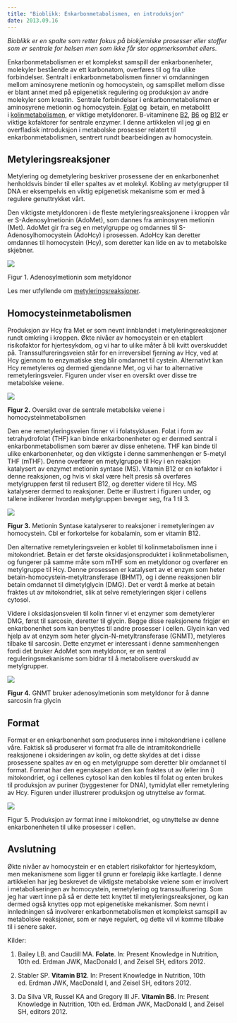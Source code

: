 ```yaml
---
title: "Bioblikk: Enkarbonmetabolismen, en introduksjon"
date: 2013.09.16
---
```


*Bioblikk er en spalte som retter fokus på biokjemiske prosesser eller stoffer som er sentrale for helsen men som ikke får stor oppmerksomhet ellers.*

Enkarbonmetabolismen er et komplekst samspill der enkarbonenheter, molekyler bestående av ett karbonatom, overføres til og fra ulike forbindelser. Sentralt i enkarbonmetabolismen finner vi omdanningen mellom aminosyrene metionin og homocystein, og samspillet mellom disse er blant annet med på epigenetisk regulering og produksjon av andre molekyler som kreatin.  Sentrale forbindelser i enkarbonmetabolismen er aminosyrene metionin og homocystein. [Folat](http://www.friskogfunksjonell.no/folat/ "Folat, vitamin B9") og  betain, en metabolitt i [kolinmetabolismen](http://www.friskogfunksjonell.no/bioblikk-andre-bioaktive-stoffer-i-mat-choline/ "Bioblikk: Andre bioaktive stoffer i mat – Choline"), er viktige metyldonorer. B-vitaminene [B2](http://www.friskogfunksjonell.no/riboflavin/ "Riboflavin, vitamin B2"), [B6](http://www.friskogfunksjonell.no/b6/ "Pyridoksin, vitamin B6") og [B12](http://www.friskogfunksjonell.no/b12/ "Kobalamin, vitamin B12") er viktige kofaktorer for sentrale enzymer. I denne artikkelen vil jeg gi en overfladisk introduksjon i metabolske prosesser relatert til enkarbonmetabolismen, sentrert rundt bearbeidingen av homocystein.

## Metyleringsreaksjoner

Metylering og demetylering beskriver prosessene der en enkarbonenhet henholdsvis binder til eller spaltes av et molekyl. Kobling av metylgrupper til DNA er eksempelvis en viktig epigenetisk mekanisme som er med å regulere genuttrykket vårt.

Den viktigste metyldonoren i de fleste metyleringsreaksjonene i kroppen vår er S-Adenosylmetionin (AdoMet), som dannes fra aminosyren metionin (Met). AdoMet gir fra seg en metylgruppe og omdannes til S-Adenosylhomocystein (AdoHcy) i prosessen. AdoHcy kan deretter omdannes til homocystein (Hcy), som deretter kan lide en av to metabolske skjebner.

![](images/clipboard-126528648.png)

Figur 1. Adenosylmetionin som metyldonor

Les mer utfyllende om [metyleringsreaksjoner](http://www.friskogfunksjonell.no/bioblikk-metyleringssyklus/ "Bioblikk: Metyleringssyklus").

## Homocysteinmetabolismen

Produksjon av Hcy fra Met er som nevnt innblandet i metyleringsreaksjoner rundt omkring i kroppen. Økte nivåer av homocystein er en etablert risikofaktor for hjertesykdom, og vi har to ulike måter å bli kvitt overskuddet på. Transsulfureringsveien står for en irreversibel fjerning av Hcy, ved at Hcy gjennom to enzymatiske steg blir omdannet til cystein. Alternativt kan Hcy remetyleres og dermed gjendanne Met, og vi har to alternative remetyleringsveier. Figuren under viser en oversikt over disse tre metabolske veiene.

![](images/clipboard-1117609803.png)

**Figur 2.** Oversikt over de sentrale metabolske veiene i homocysteinmetabolismen

Den ene remetyleringsveien finner vi i folatsyklusen. Folat i form av tetrahydrofolat (THF) kan binde enkarbonenheter og er dermed sentral i enkarbonmetabolismen som bærer av disse enhetene. THF kan binde til ulike enkarbonenheter, og den viktigste i denne sammenhengen er 5-metyl THF (mTHF). Denne overfører en metylgruppe til Hcy i en reaksjon katalysert av enzymet metionin syntase (MS). Vitamin B12 er en kofaktor i denne reaksjonen, og hvis vi skal være helt presis så overføres metylgruppen først til redusert B12, og deretter videre til Hcy. MS katalyserer dermed to reaksjoner. Dette er illustrert i figuren under, og tallene indikerer hvordan metylgruppen beveger seg, fra 1 til 3.

![](images/clipboard-2214595968.png)

**Figur 3.** Metionin Syntase katalyserer to reaksjoner i remetyleringen av homocystein. Cbl er forkortelse for kobalamin, som er vitamin B12.

Den alternative remetyleringsveien er koblet til kolinmetabolismen inne i mitokondriet. Betain er det første oksidasjonsproduktet i kolinmetabolismen, og fungerer på samme måte som mTHF som en metyldonor og overfører en metylgruppe til Hcy. Denne prosessen er katalysert av et enzym som heter betain-homocystein-metyltransferase (BHMT), og i denne reaksjonen blir betain omdannet til dimetylglycin (DMG). Det er verdt å merke at betain fraktes ut av mitokondriet, slik at selve remetyleringen skjer i cellens cytosol.

Videre i oksidasjonsveien til kolin finner vi et enzymer som demetylerer DMG, først til sarcosin, deretter til glycin. Begge disse reaksjonene frigjør en enkarbonenhet som kan benyttes til andre prosesser i cellen. Glycin kan ved hjelp av at enzym som heter glycin-N-metyltransferase (GNMT), metyleres tilbake til sarcosin. Dette enzymet er interessant i denne sammenhengen fordi det bruker AdoMet som metyldonor, er en sentral reguleringsmekanisme som bidrar til å metabolisere overskudd av metylgrupper.

![](images/clipboard-1177024125.png)

**Figur 4.** GNMT bruker adenosylmetionin som metyldonor for å danne sarcosin fra glycin

## Format

Format er en enkarbonenhet som produseres inne i mitokondriene i cellene våre. Faktisk så produserer vi format fra alle de intramitokondrielle reaksjonene i oksideringen av kolin, og dette skyldes at det i disse prosessene spaltes av en og en metylgruppe som deretter blir omdannet til format. Format har den egenskapen at den kan fraktes ut av (eller inn i) mitokondriet, og i cellenes cytosol kan den kobles til folat og enten brukes til produksjon av puriner (byggestener for DNA), tymidylat eller remetylering av Hcy. Figuren under illustrerer produksjon og utnyttelse av format.

![](images/clipboard-1034636977.png)

Figur 5. Produksjon av format inne i mitokondriet, og utnyttelse av denne enkarbonenheten til ulike prosesser i cellen.

## Avslutning

Økte nivåer av homocystein er en etablert risikofaktor for hjertesykdom, men mekanismene som ligger til grunn er foreløpig ikke kartlagte. I denne artikkelen har jeg beskrevet de viktigste metabolske veiene som er involvert i metaboliseringen av homocystein, remetylering og transsulfurering. Som jeg har vært inne på så er dette tett knyttet til metyleringsreaksjoner, og kan dermed også knyttes opp mot epigenetiske mekanismer. Som nevnt i innledningen så involverer enkarbonmetabolismen et komplekst samspill av metabolske reaksjoner, som er nøye regulert, og dette vil vi komme tilbake til i senere saker.

Kilder:

1.  Bailey LB. and Caudill MA. **Folate**. In: Present Knowledge in Nutrition, 10th ed. Erdman JWK, MacDonald I, and Zeisel SH, editors 2012.

2.  Stabler SP. **Vitamin B12**. In: Present Knowledge in Nutrition, 10th ed. Erdman JWK, MacDonald I, and Zeisel SH, editors 2012.

3.  Da Silva VR, Russel KA and Gregory III JF. **Vitamin B6**. In: Present Knowledge in Nutrition, 10th ed. Erdman JWK, MacDonald I, and Zeisel SH, editors 2012.
